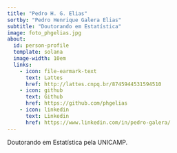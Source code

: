 ```yaml
---
title: "Pedro H. G. Elias"
sortby: "Pedro Henrique Galera Elias"
subtitle: "Doutorando em Estatística"
image: foto_phgelias.jpg
about:
  id: person-profile
  template: solana
  image-width: 10em
  links:
    - icon: file-earmark-text
      text: Lattes
      href: http://lattes.cnpq.br/8745944531594510
    - icon: github
      text: Github
      href: https://github.com/phgelias
    - icon: linkedin
      text: Linkedin
      href: https://www.linkedin.com/in/pedro-galera/
---
```





:::{#person-profile}
:::

Doutorando em Estatística pela UNICAMP.

